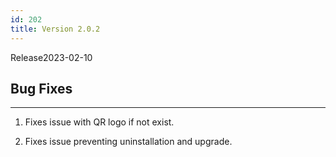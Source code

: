 ```yaml
---
id: 202
title: Version 2.0.2
---
```


Release<Separator/>2023-02-10

## Bug Fixes

---

1. Fixes issue with QR logo if not exist.

1. Fixes issue preventing uninstallation and upgrade.